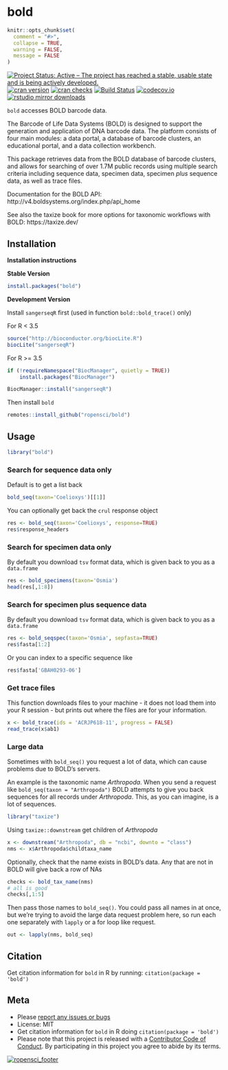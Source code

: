 bold
====

```r
knitr::opts_chunk$set(
  comment = "#>",
  collapse = TRUE,
  warning = FALSE,
  message = FALSE
)
```

[![Project Status: Active – The project has reached a stable, usable state and is being actively developed.](https://www.repostatus.org/badges/latest/active.svg)](https://www.repostatus.org/#active)
[![cran version](https://www.r-pkg.org/badges/version/bold)](https://cran.r-project.org/package=bold)
[![cran checks](https://cranchecks.info/badges/worst/bold)](https://cranchecks.info/pkgs/bold)
[![Build Status](https://travis-ci.org/ropensci/bold.svg?branch=master)](https://travis-ci.org/ropensci/bold)
[![codecov.io](https://codecov.io/github/ropensci/bold/coverage.svg?branch=master)](https://codecov.io/github/ropensci/bold?branch=master)
[![rstudio mirror downloads](https://cranlogs.r-pkg.org/badges/bold)](https://github.com/metacran/cranlogs.app)

`bold` accesses BOLD barcode data.

The Barcode of Life Data Systems (BOLD) is designed to support the generation and application of DNA barcode data. The platform consists of four main modules: a data portal, a database of barcode clusters, an educational portal, and a data collection workbench.

This package retrieves data from the BOLD database of barcode clusters, and allows for searching of over 1.7M public records using multiple search criteria including sequence data, specimen data, specimen *plus* sequence data, as well as trace files.

Documentation for the BOLD API: http://v4.boldsystems.org/index.php/api_home

See also the taxize book for more options for taxonomic workflows with BOLD: https://taxize.dev/

## Installation

__Installation instructions__

__Stable Version__

```r
install.packages("bold")
```

__Development Version__

Install `sangerseqR` first (used in function `bold::bold_trace()` only)

For R < 3.5

```r
source("http://bioconductor.org/biocLite.R")
biocLite("sangerseqR")
```

For R >= 3.5

```r
if (!requireNamespace("BiocManager", quietly = TRUE))
    install.packages("BiocManager")

BiocManager::install("sangerseqR")
```

Then install `bold`

```r
remotes::install_github("ropensci/bold")
```


## Usage
```r
library("bold")
```


### Search for sequence data only

Default is to get a list back

```r
bold_seq(taxon='Coelioxys')[[1]]
```

You can optionally get back the `crul` response object

```r
res <- bold_seq(taxon='Coelioxys', response=TRUE)
res$response_headers
```

### Search for specimen data only

By default you download `tsv` format data, which is given back to you as a `data.frame`

```r
res <- bold_specimens(taxon='Osmia')
head(res[,1:8])
```

### Search for specimen plus sequence data

By default you download `tsv` format data, which is given back to you as a `data.frame`

```r
res <- bold_seqspec(taxon='Osmia', sepfasta=TRUE)
res$fasta[1:2]
```

Or you can index to a specific sequence like

```r
res$fasta['GBAH0293-06']
```

### Get trace files

This function downloads files to your machine - it does not load them into your R session - but prints out where the files are for your information.

```r
x <- bold_trace(ids = 'ACRJP618-11', progress = FALSE)
read_trace(x$ab1)
```

### Large data

Sometimes with `bold_seq()` you request a lot of data, which can cause problems due 
to BOLD's servers. 

An example is the taxonomic name _Arthropoda_. When you send a request like 
`bold_seq(taxon = "Arthropoda")` BOLD attempts to give you back sequences
for all records under _Arthropoda_. This, as you can imagine, is a lot of 
sequences. 


```r
library("taxize")
```

Using `taxize::downstream` get children of _Arthropoda_

```r
x <- downstream("Arthropoda", db = "ncbi", downto = "class")
nms <- x$Arthropoda$childtaxa_name
```

Optionally, check that the name exists in BOLD's data. Any that are not in 
BOLD will give back a row of NAs

```r
checks <- bold_tax_name(nms)
# all is good
checks[,1:5]
```

Then pass those names to `bold_seq()`. You could pass all names in at once,
but we're trying to avoid the large data request problem here, so run each 
one separately with `lapply` or a for loop like request. 

```r
out <- lapply(nms, bold_seq)
```

## Citation

Get citation information for `bold` in R by running: `citation(package = 'bold')`

## Meta

* Please [report any issues or bugs](https://github.com/ropensci/bold/issues)
* License: MIT
* Get citation information for `bold` in R doing `citation(package = 'bold')`
* Please note that this project is released with a [Contributor Code of Conduct][coc]. By participating in this project you agree to abide by its terms.

[![ropensci_footer](https://ropensci.org/public_images/github_footer.png)](https://ropensci.org)

[coc]: https://github.com/ropensci/bold/blob/master/CODE_OF_CONDUCT.md
